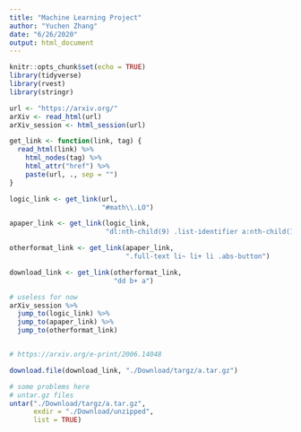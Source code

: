 ```yaml
---
title: "Machine Learning Project"
author: "Yuchen Zhang"
date: "6/26/2020"
output: html_document
---
```


```r
knitr::opts_chunk$set(echo = TRUE)
library(tidyverse)
library(rvest)
library(stringr)
```

```r
url <- "https://arxiv.org/"
arXiv <- read_html(url)
arXiv_session <- html_session(url)

get_link <- function(link, tag) {
  read_html(link) %>% 
    html_nodes(tag) %>%
    html_attr("href") %>% 
    paste(url, ., sep = "")
}

logic_link <- get_link(url, 
                       "#math\\.LO")

apaper_link <- get_link(logic_link, 
                        "dl:nth-child(9) .list-identifier a:nth-child(1)")

otherformat_link <- get_link(apaper_link, 
                             ".full-text li~ li+ li .abs-button")

download_link <- get_link(otherformat_link, 
                          "dd b+ a")

# useless for now
arXiv_session %>% 
  jump_to(logic_link) %>% 
  jump_to(apaper_link) %>% 
  jump_to(otherformat_link)


# https://arxiv.org/e-print/2006.14048

download.file(download_link, "./Download/targz/a.tar.gz")

# some problems here
# untar.gz files
untar("./Download/targz/a.tar.gz", 
      exdir = "./Download/unzipped",
      list = TRUE)



```

